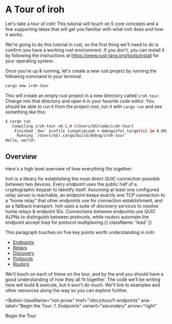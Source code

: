 
# A Tour of iroh

Let's take a tour of iroh! This tutorial will touch on 5 core concepts and a few supporting ideas that will get you familiar with what iroh does and how it works.

We're going to do this tutorial in rust, so the first thing we'll need to do is confirm you have a working rust environment. If you don't, you can install it by following the instructions at https://www.rust-lang.org/tools/install for your operating system.

Once you're up & running, let's create a new rust project by running the following command in your terminal:

```bash
cargo new iroh-tour
```

This will create an empty rust project in a new directory called `iroh-tour`. Change into that directory and open it in your favorite code editor. You should be able to run it from the project root, run it with `cargo run` and see something like this:

```bash
$ cargo run
   Compiling iroh-tour v0.1.0 (/Users/b5/code/iroh-tour)
    Finished `dev` profile [unoptimized + debuginfo] target(s) in 0.69s
     Running `/Users/b5/.cargo/build/debug/iroh-tour`
Hello, world!
```

## Overview

Here's a high level overview of how everything fits together:

Iroh is a library for establishing the most direct QUIC connection possible between two devices. Every _endpoint_ uses the public half of a cryptographic keypair to identify itself. Assuming at least one configured _relay server_ is reachable, an endpoint keeps exactly one TCP connection to a “home relay” that other endpoints use for connection establishment, and as a fallback transport. Iroh uses a suite of _discovery services_ to resolve home relays & endpoint IDs. Connections between endpoints use QUIC ALPNs to distinguish between _protocols_, while _routers_ automate the endpoint accept loop for protocol multiplexing.{{ className: 'lead' }}

This paragraph touches on five key points worth understanding in iroh:

* [Endpoints](/docs/tour/1-endpoints)
* [Relays](/docs/tour/2-relays)
* [Discovery](/docs/tour/3-discovery)
* [Protocols](/docs/tour/4-protocols)
* [Routers](/docs/tour/5-routers)

We'll touch on each of these on the tour, and by the end you should have a good understanding of how they all fit together. The code we'll be writing here will build & execute, but it won't _do_ much. We'll link to examples and other resources along the way so you can explore further.

<Button
  className="not-prose"
  href="/docs/tour/1-endpoints"
  aria-label="Begin the Tour: 1. Endpoints"
  variant="secondary"
  arrow="right"
>
  Begin the Tour
</Button>
